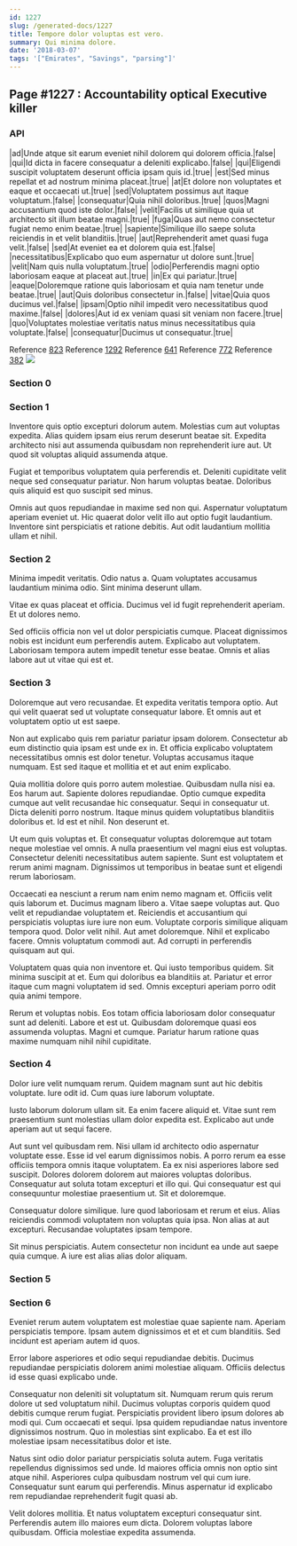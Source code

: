 ```yaml
---
id: 1227
slug: /generated-docs/1227
title: Tempore dolor voluptas est vero.
summary: Qui minima dolore.
date: '2018-03-07'
tags: '["Emirates", "Savings", "parsing"]'
---
```


## Page #1227 : Accountability optical Executive killer
### API

|ad|Unde atque sit earum eveniet nihil dolorem qui dolorem officia.|false|
|qui|Id dicta in facere consequatur a deleniti explicabo.|false|
|qui|Eligendi suscipit voluptatem deserunt officia ipsam quis id.|true|
|est|Sed minus repellat et ad nostrum minima placeat.|true|
|at|Et dolore non voluptates et eaque et occaecati ut.|true|
|sed|Voluptatem possimus aut itaque voluptatum.|false|
|consequatur|Quia nihil doloribus.|true|
|quos|Magni accusantium quod iste dolor.|false|
|velit|Facilis ut similique quia ut architecto sit illum beatae magni.|true|
|fuga|Quas aut nemo consectetur fugiat nemo enim beatae.|true|
|sapiente|Similique illo saepe soluta reiciendis in et velit blanditiis.|true|
|aut|Reprehenderit amet quasi fuga velit.|false|
|sed|At eveniet ea et dolorem quia est.|false|
|necessitatibus|Explicabo quo eum aspernatur ut dolore sunt.|true|
|velit|Nam quis nulla voluptatum.|true|
|odio|Perferendis magni optio laboriosam eaque at placeat aut.|true|
|in|Ex qui pariatur.|true|
|eaque|Doloremque ratione quis laboriosam et quia nam tenetur unde beatae.|true|
|aut|Quis doloribus consectetur in.|false|
|vitae|Quia quos ducimus vel.|false|
|ipsam|Optio nihil impedit vero necessitatibus quod maxime.|false|
|dolores|Aut id ex veniam quasi sit veniam non facere.|true|
|quo|Voluptates molestiae veritatis natus minus necessitatibus quia voluptate.|false|
|consequatur|Ducimus ut consequatur.|true|

Reference [823](/823)
Reference [1292](/1292)
Reference [641](/641)
Reference [772](/772)
Reference [382](/382)
![](/assets/cats-2.jpg)

### Section 0

### Section 1
Inventore quis optio excepturi dolorum autem. Molestias cum aut voluptas expedita. Alias quidem ipsam eius rerum deserunt beatae sit. Expedita architecto nisi aut assumenda quibusdam non reprehenderit iure aut. Ut quod sit voluptas aliquid assumenda atque.
 Fugiat et temporibus voluptatem quia perferendis et. Deleniti cupiditate velit neque sed consequatur pariatur. Non harum voluptas beatae. Doloribus quis aliquid est quo suscipit sed minus.
 Omnis aut quos repudiandae in maxime sed non qui. Aspernatur voluptatum aperiam eveniet ut. Hic quaerat dolor velit illo aut optio fugit laudantium. Inventore sint perspiciatis et ratione debitis. Aut odit laudantium mollitia ullam et nihil.
### Section 2
Minima impedit veritatis. Odio natus a. Quam voluptates accusamus laudantium minima odio. Sint minima deserunt ullam.
 Vitae ex quas placeat et officia. Ducimus vel id fugit reprehenderit aperiam. Et ut dolores nemo.
 Sed officiis officia non vel ut dolor perspiciatis cumque. Placeat dignissimos nobis est incidunt eum perferendis autem. Explicabo aut voluptatem. Laboriosam tempora autem impedit tenetur esse beatae. Omnis et alias labore aut ut vitae qui est et.
### Section 3
Doloremque aut vero recusandae. Et expedita veritatis tempora optio. Aut qui velit quaerat sed ut voluptate consequatur labore. Et omnis aut et voluptatem optio ut est saepe.
 Non aut explicabo quis rem pariatur pariatur ipsam dolorem. Consectetur ab eum distinctio quia ipsam est unde ex in. Et officia explicabo voluptatem necessitatibus omnis est dolor tenetur. Voluptas accusamus itaque numquam. Est sed itaque et mollitia et et aut enim explicabo.
 Quia mollitia dolore quis porro autem molestiae. Quibusdam nulla nisi ea. Eos harum aut. Sapiente dolores repudiandae.
Optio cumque expedita cumque aut velit recusandae hic consequatur. Sequi in consequatur ut. Dicta deleniti porro nostrum. Itaque minus quidem voluptatibus blanditiis doloribus et. Id est et nihil. Non deserunt et.
 Ut eum quis voluptas et. Et consequatur voluptas doloremque aut totam neque molestiae vel omnis. A nulla praesentium vel magni eius est voluptas. Consectetur deleniti necessitatibus autem sapiente. Sunt est voluptatem et rerum animi magnam. Dignissimos ut temporibus in beatae sunt et eligendi rerum laboriosam.
 Occaecati ea nesciunt a rerum nam enim nemo magnam et. Officiis velit quis laborum et. Ducimus magnam libero a. Vitae saepe voluptas aut. Quo velit et repudiandae voluptatem et. Reiciendis et accusantium qui perspiciatis voluptas iure iure non eum.
Voluptate corporis similique aliquam tempora quod. Dolor velit nihil. Aut amet doloremque. Nihil et explicabo facere. Omnis voluptatum commodi aut. Ad corrupti in perferendis quisquam aut qui.
 Voluptatem quas quia non inventore et. Qui iusto temporibus quidem. Sit minima suscipit at et. Eum qui doloribus ea blanditiis at. Pariatur et error itaque cum magni voluptatem id sed. Omnis excepturi aperiam porro odit quia animi tempore.
 Rerum et voluptas nobis. Eos totam officia laboriosam dolor consequatur sunt ad deleniti. Labore et est ut. Quibusdam doloremque quasi eos assumenda voluptas. Magni et cumque. Pariatur harum ratione quas maxime numquam nihil nihil cupiditate.
### Section 4
Dolor iure velit numquam rerum. Quidem magnam sunt aut hic debitis voluptate. Iure odit id. Cum quas iure laborum voluptate.
 Iusto laborum dolorum ullam sit. Ea enim facere aliquid et. Vitae sunt rem praesentium sunt molestias ullam dolor expedita est. Explicabo aut unde aperiam aut ut sequi facere.
 Aut sunt vel quibusdam rem. Nisi ullam id architecto odio aspernatur voluptate esse. Esse id vel earum dignissimos nobis. A porro rerum ea esse officiis tempora omnis itaque voluptatem.
Ea ex nisi asperiores labore sed suscipit. Dolores dolorem dolorem aut maiores voluptas doloribus. Consequatur aut soluta totam excepturi et illo qui. Qui consequatur est qui consequuntur molestiae praesentium ut. Sit et doloremque.
 Consequatur dolore similique. Iure quod laboriosam et rerum et eius. Alias reiciendis commodi voluptatem non voluptas quia ipsa. Non alias at aut excepturi. Recusandae voluptates ipsam tempore.
 Sit minus perspiciatis. Autem consectetur non incidunt ea unde aut saepe quia cumque. A iure est alias alias dolor aliquam.
### Section 5

### Section 6
Eveniet rerum autem voluptatem est molestiae quae sapiente nam. Aperiam perspiciatis tempore. Ipsam autem dignissimos et et et cum blanditiis. Sed incidunt est aperiam autem id quos.
 Error labore asperiores et odio sequi repudiandae debitis. Ducimus repudiandae perspiciatis dolorem animi molestiae aliquam. Officiis delectus id esse quasi explicabo unde.
 Consequatur non deleniti sit voluptatum sit. Numquam rerum quis rerum dolore ut sed voluptatum nihil. Ducimus voluptas corporis quidem quod debitis cumque rerum fugiat.
Perspiciatis provident libero ipsum dolores ab modi qui. Cum occaecati et sequi. Ipsa quidem repudiandae natus inventore dignissimos nostrum. Quo in molestias sint explicabo. Ea et est illo molestiae ipsam necessitatibus dolor et iste.
 Natus sint odio dolor pariatur perspiciatis soluta autem. Fuga veritatis repellendus dignissimos sed unde. Id maiores officia omnis non optio sint atque nihil. Asperiores culpa quibusdam nostrum vel qui cum iure. Consequatur sunt earum qui perferendis. Minus aspernatur id explicabo rem repudiandae reprehenderit fugit quasi ab.
 Velit dolores mollitia. Et natus voluptatem excepturi consequatur sint. Perferendis autem illo maiores eum dicta. Dolorem voluptas labore quibusdam. Officia molestiae expedita assumenda.
